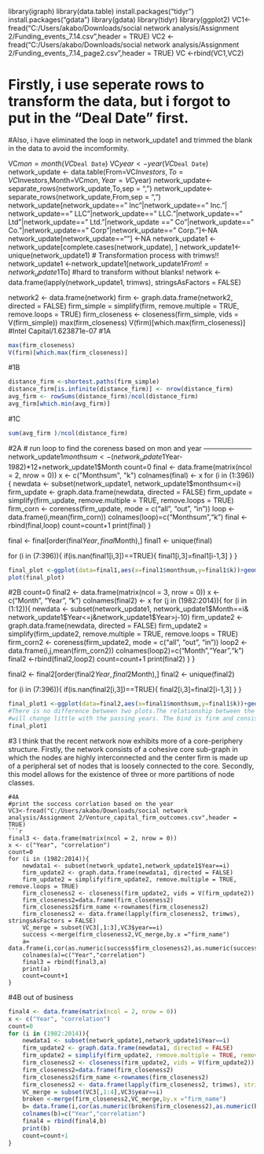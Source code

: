 library(igraph)
library(data.table)
install.packages("tidyr")
install.packages("gdata")
library(gdata)
library(tidyr)
library(ggplot2)
VC1<-fread("C:/Users/akabo/Downloads/social network analysis/Assignment 2/Funding_events_7.14.csv",header = TRUE)
VC2 <-fread("C:/Users/akabo/Downloads/social network analysis/Assignment 2/Funding_events_7.14_page2.csv",header = TRUE)
VC <-rbind(VC1,VC2)

# Firstly, i use seperate rows to transform the data, but i forgot to put in the "Deal Date " first.
#Also, i have eliminated the loop in network_update1 and trimmed the blank in the data to avoid the incomformity.


VC$mon=month(VC$`Deal Date`)
VC$year<-year(VC$`Deal Date`)
network_update <- data.table(From=VC$Investors,To=VC$Investors,Month=VC$mon,Year=VC$year)
network_update<-separate_rows(network_update,To,sep = ",")
network_update<-separate_rows(network_update,From,sep = ",")
network_update[network_update==" Inc"|network_update==" Inc."| network_update==" LLC"|network_update==" LLC."|network_update==" Ltd"|network_update==" Ltd."|network_update ==" Co"|network_update==" Co."|network_update==" Corp"|network_update==" Corp."]<-NA
network_update[network_update==""] <-NA
network_update1 <-network_update[complete.cases(network_update), ]
network_update1<-unique(network_update1)
# Transformation process with trimws!!
network_update1 <-network_update1[network_update1$From != network_update1$To]
#hard to transform without blanks!
network <- data.frame(lapply(network_update1, trimws), stringsAsFactors = FALSE)

network2 <- data.frame(network)
firm <- graph.data.frame(network2, directed = FALSE)
firm_simple = simplify(firm, remove.multiple = TRUE, remove.loops = TRUE)
firm_closeness <- closeness(firm_simple, vids = V(firm_simple))
max(firm_closeness)
V(firm)[which.max(firm_closeness)]
#Intel Capital/1.623871e-07
#1A
```r
max(firm_closeness)
V(firm)[which.max(firm_closeness)]
```
#1B
```r
distance_firm <-shortest.paths(firm_simple)
distance_firm[is.infinite(distance_firm)] <- nrow(distance_firm)
avg_firm <- rowSums(distance_firm)/ncol(distance_firm)
avg_firm[which.min(avg_firm)]
```
#1C
```r
sum(avg_firm )/ncol(distance_firm)
```
#2A
# run loop to find the coreness based on mon and year ---------------------
network_update1$monthsum <- (network_update1$Year-1982)*12+network_update1$Month
count=0
final <- data.frame(matrix(ncol = 2, nrow = 0))
x <- c("Monthsum", "k")
colnames(final) <- x
for (i in (1:396)){
    newdata <- subset(network_update1, network_update1$monthsum<=i)
    firm_update <- graph.data.frame(newdata, directed = FALSE)
    firm_update = simplify(firm_update, remove.multiple = TRUE, remove.loops = TRUE)
    firm_corn <- coreness(firm_update, mode = c("all", "out", "in"))
    loop <- data.frame(i,mean(firm_corn))
    colnames(loop)=c("Monthsum","k")
    final <-rbind(final,loop)
    count=count+1
    print(final)
}


final <- final[order(final$Year,final$Month),] 
final1 <- unique(final)   


for (i in (7:396)){
  if(is.nan(final1[i,3])==TRUE){
  final1[i,3]=final1[i-1,3]
  }
}
```r
final_plot <-ggplot(data=final1,aes(x=final1$monthsum,y=final1$k))+geom_line()+geom_smooth(method = "loess")
plot(final_plot)
```
#2B
count=0
final2 <- data.frame(matrix(ncol = 3, nrow = 0))
x <- c("Month", "Year", "k")
colnames(final2) <- x
for (j in (1982:2014)){
  for (i in (1:12)){
    newdata <- subset(network_update1, network_update1$Month==i& network_update1$Year<=j&network_update1$Year>j-10)
    firm_update2 <- graph.data.frame(newdata, directed = FALSE)
    firm_update2 = simplify(firm_update2, remove.multiple = TRUE, remove.loops = TRUE)
    firm_corn2 <- coreness(firm_update2, mode = c("all", "out", "in"))
    loop2 <- data.frame(i,j,mean(firm_corn2))
    colnames(loop2)=c("Month","Year","k")
    final2 <-rbind(final2,loop2)
    count=count+1
    print(final2)
  }
}

final2 <- final2[order(final2$Year,final2$Month),] 
final2 <- unique(final2)   

for (i in (7:396)){
  if(is.nan(final2[i,3])==TRUE){
    final2[i,3]=final2[i-1,3]
  }
}
```r
final_plot1 <-ggplot(data=final2,aes(x=final1$monthsum,y=final1$k))+geom_line()
#There is no difference between two plots.The relationship between the co investment venture company 
#will change little with the passing years. The bind is firm and consisitent with same company ties.
final_plot1
```
#3
I think that the recent network now exhibits more of a core-periphery structure. Firstly, the network consists of a cohesive core sub-graph in which the nodes are highly interconnected and the center firm is made up of a peripheral set of nodes that is loosely connected to the core. Secondly, this model allows for the existence of three or more partitions of node classes. 
```
#4A
#print the success corrlation based on the year
VC3<-fread("C:/Users/akabo/Downloads/social network analysis/Assignment 2/Venture_capital_firm_outcomes.csv",header = TRUE)
```r
final3 <- data.frame(matrix(ncol = 2, nrow = 0))
x <- c("Year", "correlation")
count=0
for (i in (1982:2014)){
    newdata1 <- subset(network_update1,network_update1$Year==i)
    firm_update2 <- graph.data.frame(newdata1, directed = FALSE)
    firm_update2 = simplify(firm_update2, remove.multiple = TRUE, remove.loops = TRUE)
    firm_closeness2 <- closeness(firm_update2, vids = V(firm_update2))
    firm_closeness2=data.frame(firm_closeness2)
    firm_closeness2$firm_name <-rownames(firm_closeness2)
    firm_closeness2 <- data.frame(lapply(firm_closeness2, trimws), stringsAsFactors = FALSE)
    VC_merge = subset(VC3[,1:3],VC3$year==i)
    success <-merge(firm_closeness2,VC_merge,by.x ="firm_name")
    a= data.frame(i,cor(as.numeric(success$firm_closeness2),as.numeric(success$successful_investments)))
    colnames(a)=c("Year","correlation")
    final3 = rbind(final3,a)
    print(a)
    count=count+1
}

```
#4B out of business



```r
final4 <- data.frame(matrix(ncol = 2, nrow = 0))
x <- c("Year", "correlation")
count=0
for (i in (1982:2014)){
    newdata1 <- subset(network_update1,network_update1$Year==i)
    firm_update2 <- graph.data.frame(newdata1, directed = FALSE)
    firm_update2 = simplify(firm_update2, remove.multiple = TRUE, remove.loops = TRUE)
    firm_closeness2 <- closeness(firm_update2, vids = V(firm_update2))
    firm_closeness2=data.frame(firm_closeness2)
    firm_closeness2$firm_name <-rownames(firm_closeness2)
    firm_closeness2 <- data.frame(lapply(firm_closeness2, trimws), stringsAsFactors = FALSE)
    VC_merge = subset(VC3[,1:4],VC3$year==i)
    broken <-merge(firm_closeness2,VC_merge,by.x ="firm_name")
    b= data.frame(i,cor(as.numeric(broken$firm_closeness2),as.numeric(broken$out_of_business)))
    colnames(b)=c("Year","correlation")
    final4 = rbind(final4,b)
    print(b)
    count=count+1
}
```
